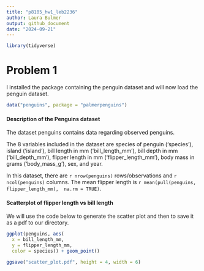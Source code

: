 ```yaml
---
title: "p8105_hw1_leb2236"
author: Laura Bulmer
output: github_document
date: "2024-09-21"
---
```


```r
library(tidyverse)
```

# Problem 1

I installed the package containing the penguin dataset and will now 
load the penguin dataset.

```r
data("penguins", package = "palmerpenguins")
```

#### Description of the Penguins dataset

The dataset penguins contains data regarding observed penguins.

The 8 variables included in the dataset are species of penguin ('species'), 
island ('island'), bill 
length in mm ('bill_length_mm'), bill depth in mm ('bill_depth_mm'), flipper
length in mm ('flipper_length_mm'), body mass in grams ('body_mass_g'), 
sex, and year.

In this dataset, there are `r nrow(penguins)` rows/observations
and `r ncol(penguins)` columns. 
The mean flipper length is `r mean(pull(penguins, flipper_length_mm), 
na.rm = TRUE)`. 

#### Scatterplot of flipper length vs bill length

We will use the code below to generate the scatter plot and then to save it
as a pdf to our directory.

```r
ggplot(penguins, aes(
  x = bill_length_mm, 
  y = flipper_length_mm,
  color = species)) + geom_point()

ggsave("scatter_plot.pdf", height = 4, width = 6)
```




